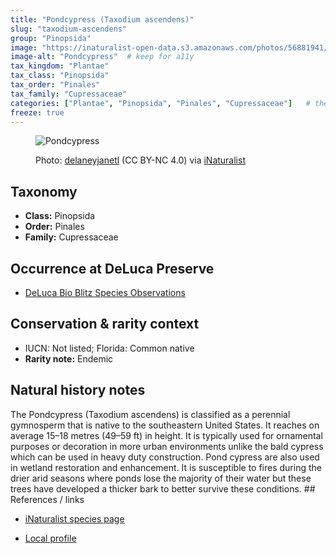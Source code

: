 ```yaml
---
title: "Pondcypress (Taxodium ascendens)"
slug: "taxodium-ascendens"
group: "Pinopsida"
image: "https://inaturalist-open-data.s3.amazonaws.com/photos/56881941/large.jpg"        # keep for thumbnails
image-alt: "Pondcypress"  # keep for a11y
tax_kingdom: "Plantae"
tax_class: "Pinopsida"
tax_order: "Pinales"
tax_family: "Cupressaceae"
categories: ["Plantae", "Pinopsida", "Pinales", "Cupressaceae"]   # these drive the chips + filtering
freeze: true
---
```


<figure class="species-figure">

<img src="https://inaturalist-open-data.s3.amazonaws.com/photos/56881941/large.jpg" alt="Pondcypress" class="species-photo"/>

<figcaption class="photo-credit">

Photo: <a href="https://www.inaturalist.org/people/delaneyjanetl">delaneyjanetl</a> (CC BY-NC 4.0) via <a href="https://www.inaturalist.org/observations/36019223">iNaturalist</a>

</figcaption>

</figure>

## Taxonomy

-   **Class:** Pinopsida
-   **Order:** Pinales
-   **Family:** Cupressaceae

## Occurrence at DeLuca Preserve

-   [DeLuca Bio Blitz Species Observations](https://www.inaturalist.org/observations?project_id=191727&taxon_id=169570&place_id=any&verifiable=any)

## Conservation & rarity context

-   IUCN: Not listed; Florida: Common native
-   **Rarity note:** Endemic

## Natural history notes

The Pondcypress (Taxodium ascendens) is classified as a perennial gymnosperm that is native to the southeastern United States. It reaches on average 15–18 metres (49–59 ft) in height. It is typically used for ornamental purposes or decoration in more urban environments unlike the bald cypress which can be used in heavy duty construction. Pond cypress are also used in wetland restoration and enhancement. It is susceptible to fires during the drier arid seasons where ponds lose the majority of their water but these trees have developed a thicker bark to better survive these conditions.
## References / links

-   [iNaturalist species page](https://www.inaturalist.org/taxa/169570-Taxodium-ascendens)

-   [Local profile](https://fsus.ncbg.unc.edu/main.php?pg=show-taxon.php&plantname=Taxodium+ascendens)
